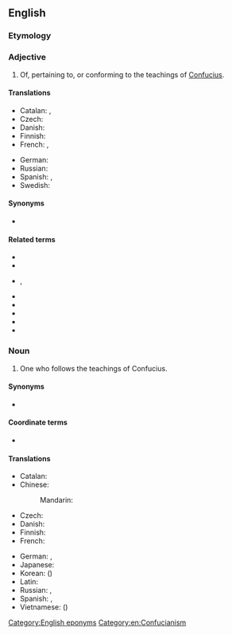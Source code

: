 ==English==

===Etymology===
{{suffix|en|Confucius|ian}}

===Adjective===
{{en-adj}}

# Of, pertaining to, or conforming to the teachings of [[Confucius]].

====Translations====
{{trans-top|of, pertaining to, or conforming to the teachings of Confucius}}
* Catalan: {{t|ca|confucià}}, {{t|ca|confucionista}}
* Czech: {{t|cs|konfuciánský}}
* Danish: {{t|da|konfuciansk}}
* Finnish: {{t|fi|kungfutselainen}}
* French: {{t+|fr|confucéen}}, {{t+|fr|confucien}}
{{trans-mid}}
* German: {{t+|de|konfuzianisch}}
* Russian: {{t+|ru|конфуциа́нский}}
* Spanish: {{t|es|confuciano}}, {{t|es|confucionista}}
* Swedish: {{t+|sv|konfuciansk}}
{{trans-bottom}}

====Synonyms====
* {{l|en|Kongzian}}

====Related terms====
* {{l|en|Hanfeizian}}
* {{l|en|Laozian}}
* {{l|en|Mencian}}, {{l|en|Mengzian}}
* {{l|en|Sunzian}}
* {{l|en|Xunzian}}
* {{l|en|Zengzian}}
* {{l|en|Zhuangzian}}
* {{l|en|Zhuxian}}

===Noun===
{{en-noun}}

# One who follows the teachings of Confucius.

====Synonyms====
* {{l|en|Confucianist}}

====Coordinate terms====
* {{list:religionists/en}}

====Translations====
{{trans-top|one who follows the teachings of Confucius}}
* Catalan: {{t|ca|confucià|m}}
* Chinese:
*: Mandarin: {{t+|cmn|儒家|tr=rújiā|sc=Hani}}
* Czech: {{t|cs|konfucián|m}}
* Danish: {{t|da|konfucianer|c}}
* Finnish: {{t|fi|kungfutselainen}}
* French: {{t+|fr|confucianiste|m|f}}
{{trans-mid}}
* German: {{t|de|Konfuzianer|m}}, {{t|de|Konfuzianerin|f}}
* Japanese: {{t|ja|儒家|tr=じゅか, juka|sc=Jpan}}
* Korean: {{t+|ko|유가|sc=Kore}} ({{t+|ko|儒家|sc=Kore}})
* Latin: {{t|la|Confucianus|m}}
* Russian: {{t+|ru|конфуциа́нец|m}}, {{t|ru|конфуциа́нка|f}}
* Spanish: {{t|es|confuciano|m}}, {{t|es|confucionista|m}}
* Vietnamese: {{t+|vi|nho gia}} ({{t+|vi|儒家}})
{{trans-bottom}}

[[Category:English eponyms]]
[[Category:en:Confucianism]]